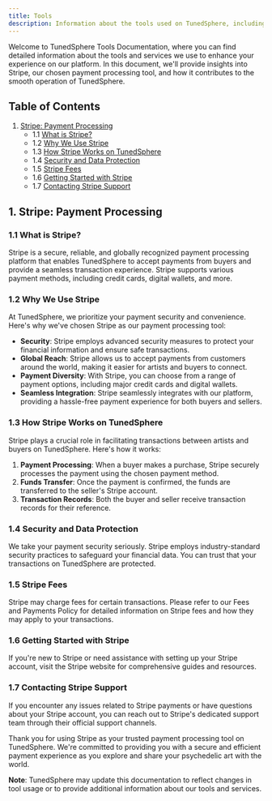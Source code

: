 ```yaml
---
title: Tools
description: Information about the tools used on TunedSphere, including Stripe.
---
```


Welcome to TunedSphere Tools Documentation, where you can find detailed information about the tools and services we use to enhance your experience on our platform. In this document, we'll provide insights into Stripe, our chosen payment processing tool, and how it contributes to the smooth operation of TunedSphere.

## Table of Contents

1. [Stripe: Payment Processing](#stripe-payment-processing)
   - 1.1 [What is Stripe?](#what-is-stripe)
   - 1.2 [Why We Use Stripe](#why-use-stripe)
   - 1.3 [How Stripe Works on TunedSphere](#how-stripe-works)
   - 1.4 [Security and Data Protection](#security-and-data-protection)
   - 1.5 [Stripe Fees](#stripe-fees)
   - 1.6 [Getting Started with Stripe](#getting-started-with-stripe)
   - 1.7 [Contacting Stripe Support](#contacting-stripe-support)

## 1. Stripe: Payment Processing <a name="stripe-payment-processing"></a>

### 1.1 What is Stripe? <a name="what-is-stripe"></a>

Stripe is a secure, reliable, and globally recognized payment processing platform that enables TunedSphere to accept payments from buyers and provide a seamless transaction experience. Stripe supports various payment methods, including credit cards, digital wallets, and more.

### 1.2 Why We Use Stripe <a name="why-use-stripe"></a>

At TunedSphere, we prioritize your payment security and convenience. Here's why we've chosen Stripe as our payment processing tool:

- **Security**: Stripe employs advanced security measures to protect your financial information and ensure safe transactions.
- **Global Reach**: Stripe allows us to accept payments from customers around the world, making it easier for artists and buyers to connect.
- **Payment Diversity**: With Stripe, you can choose from a range of payment options, including major credit cards and digital wallets.
- **Seamless Integration**: Stripe seamlessly integrates with our platform, providing a hassle-free payment experience for both buyers and sellers.

### 1.3 How Stripe Works on TunedSphere <a name="how-stripe-works"></a>

Stripe plays a crucial role in facilitating transactions between artists and buyers on TunedSphere. Here's how it works:

1. **Payment Processing**: When a buyer makes a purchase, Stripe securely processes the payment using the chosen payment method.
2. **Funds Transfer**: Once the payment is confirmed, the funds are transferred to the seller's Stripe account.
3. **Transaction Records**: Both the buyer and seller receive transaction records for their reference.

### 1.4 Security and Data Protection <a name="security-and-data-protection"></a>

We take your payment security seriously. Stripe employs industry-standard security practices to safeguard your financial data. You can trust that your transactions on TunedSphere are protected.

### 1.5 Stripe Fees <a name="stripe-fees"></a>

Stripe may charge fees for certain transactions. Please refer to our Fees and Payments Policy for detailed information on Stripe fees and how they may apply to your transactions.

### 1.6 Getting Started with Stripe <a name="getting-started-with-stripe"></a>

If you're new to Stripe or need assistance with setting up your Stripe account, visit the Stripe website for comprehensive guides and resources.

### 1.7 Contacting Stripe Support <a name="contacting-stripe-support"></a>

If you encounter any issues related to Stripe payments or have questions about your Stripe account, you can reach out to Stripe's dedicated support team through their official support channels.

Thank you for using Stripe as your trusted payment processing tool on TunedSphere. We're committed to providing you with a secure and efficient payment experience as you explore and share your psychedelic art with the world.

**Note**: TunedSphere may update this documentation to reflect changes in tool usage or to provide additional information about our tools and services.
